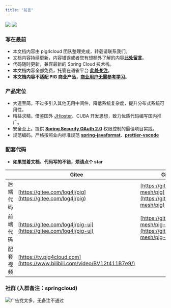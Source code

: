 ```yaml
---
title: "前言"
---
```


![](https://gitee.com/log4j/pig/badge/star.svg?theme=dark) ![](https://gitee.com/log4j/pig/badge/fork.svg?theme=dark)

### 写在最前
- 本文档内容由 pig4cloud 团队整理完成，转载请联系我们。
- 文档内容持续更新，内容错误或者您有想额外了解的内容[**此处留言**](http://issue.pig4cloud.com)。
- 代码随时更新，兼容最新的 Spring Cloud 技术栈。
- 本文档内容全部免费，托管在语雀平台 [**此处关注**](https://www.yuque.com/login?platform=wechat&inviteToken=d250cce7a9bfb322880f20b1d1c4cdc436d9b7c11fc748cf77b8a25019705a6e)。
- **本文档内容不适配 PIG 商业产品，**[**商业用户无需参考学习**](https://pig4cloud.com/data/doc/pigx/)。

### 产品定位
- 大道至简。不过多引入其他无用中间件，降低系统复杂度，提升分布式系统可用性。
- 精益求精。借鉴国外 [JHipster](https://www.jhipster.tech)、CUBA 开发思想，致力优质代码编写国内推广。
- 安全至上。提供 [**Spring Security OAuth 2.0**](https://spring.io/projects/spring-security-oauth) 权限控制的最佳项目实践。
- 规范编码。严格按照业内标准规范 [**spring-javaformat**](https://github.com/spring-io/spring-javaformat)、[**prettier-vscode**](https://marketplace.visualstudio.com/items?itemName=esbenp.prettier-vscode)

### 配套代码

- **如果觉着文档、代码写的不错，烦请点个 star**

|  | Gitee | Github |
| --- | --- | --- |
| 后端代码 | [https://gitee.com/log4j/pig](https://gitee.com/log4j/pig) | [https://github.com/pig-mesh/pig](https://github.com/pig-mesh/pig) |
| 前端代码 | [https://gitee.com/log4j/pig-ui](https://gitee.com/log4j/pig-ui) | [https://github.com/pig-mesh/pig-ui](https://github.com/pig-mesh/pig-ui) |
| 配套视频 | [https://tv.pig4cloud.com](https://www.bilibili.com/video/BV12t411B7e9/) | |

### 社群 (入群备注：springcloud)
![广告党太多，无备注不通过](https://cdn.nlark.com/yuque/0/2024/png/283679/1728703600955-45cedb6b-0f2a-4949-ac17-a51239a503c3.png)

